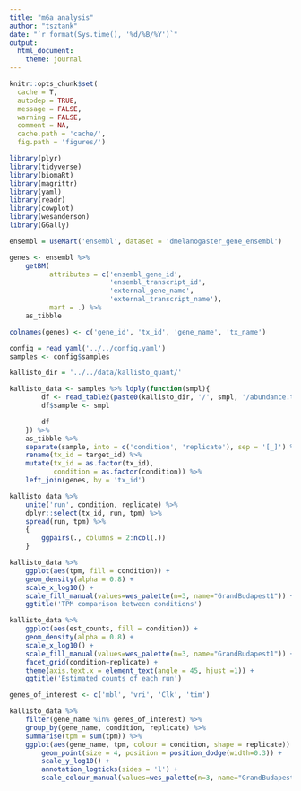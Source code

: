 ```yaml
--- 
title: "m6a analysis"
author: "tsztank"
date: "`r format(Sys.time(), '%d/%B/%Y')`"
output:
  html_document:
    theme: journal
---
```


```r
knitr::opts_chunk$set(
  cache = T,
  autodep = TRUE,
  message = FALSE,
  warning = FALSE,
  comment = NA,
  cache.path = 'cache/',
  fig.path = 'figures/')
```

```r
library(plyr)
library(tidyverse)
library(biomaRt)
library(magrittr)
library(yaml)
library(readr)
library(cowplot)
library(wesanderson)
library(GGally)
```

```r
ensembl = useMart('ensembl', dataset = 'dmelanogaster_gene_ensembl')

genes <- ensembl %>%
	getBM(
		  attributes = c('ensembl_gene_id',
						 'ensembl_transcript_id',
						 'external_gene_name',
						 'external_transcript_name'),
		  mart = .) %>%
	as_tibble

colnames(genes) <- c('gene_id', 'tx_id', 'gene_name', 'tx_name') 
```

```r
config = read_yaml('../../config.yaml')
samples <- config$samples

kallisto_dir = '../../data/kallisto_quant/'

kallisto_data <- samples %>% ldply(function(smpl){
		df <- read_table2(paste0(kallisto_dir, '/', smpl, '/abundance.tsv'))
		df$sample <- smpl

		df
	}) %>% 
	as_tibble %>%
	separate(sample, into = c('condition', 'replicate'), sep = '[_]') %>%
	rename(tx_id = target_id) %>%
	mutate(tx_id = as.factor(tx_id),
		   condition = as.factor(condition)) %>%
	left_join(genes, by = 'tx_id')
```

```r
kallisto_data %>%
	unite('run', condition, replicate) %>%
	dplyr::select(tx_id, run, tpm) %>%
	spread(run, tpm) %>%
	{
		ggpairs(., columns = 2:ncol(.))
	}
```

```r
kallisto_data %>%
	ggplot(aes(tpm, fill = condition)) +
	geom_density(alpha = 0.8) +
	scale_x_log10() +
	scale_fill_manual(values=wes_palette(n=3, name="GrandBudapest1")) +
	ggtitle('TPM comparison between conditions')
```

```r
kallisto_data %>%
	ggplot(aes(est_counts, fill = condition)) +
	geom_density(alpha = 0.8) +
	scale_x_log10() +
	scale_fill_manual(values=wes_palette(n=3, name="GrandBudapest1")) +
	facet_grid(condition~replicate) +
	theme(axis.text.x = element_text(angle = 45, hjust =1)) +
	ggtitle('Estimated counts of each run')
```

```r
genes_of_interest <- c('mbl', 'vri', 'Clk', 'tim')

kallisto_data %>%
	filter(gene_name %in% genes_of_interest) %>%
	group_by(gene_name, condition, replicate) %>%
	summarise(tpm = sum(tpm)) %>%
	ggplot(aes(gene_name, tpm, colour = condition, shape = replicate)) +
		geom_point(size = 4, position = position_dodge(width=0.3)) +
		scale_y_log10() +
		annotation_logticks(sides = 'l') +
		scale_colour_manual(values=wes_palette(n=3, name="GrandBudapest1"))
```

